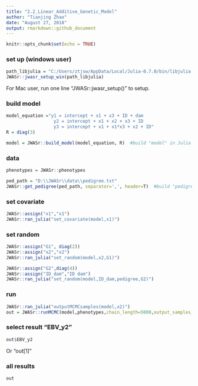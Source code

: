 ```yaml
---
title: "2.2_Linear_Additive_Genetic_Model"
author: "Tianjing Zhao"
date: "August 27, 2018"
output: rmarkdown::github_document
---
```


```r
knitr::opts_chunk$set(echo = TRUE)
```


### set up (windows user)
```r
path_libjulia = "C:/Users/ztjsw/AppData/Local/Julia-0.7.0/bin/libjulia.dll"
JWASr::jwasr_setup_win(path_libjulia)
```
For Mac user, run one line "JWASr::jwasr_setup()" to setup.


### build model
```r
model_equation ="y1 = intercept + x1 + x3 + ID + dam
                  y2 = intercept + x1 + x2 + x3 + ID
                  y3 = intercept + x1 + x1*x3 + x2 + ID"
R = diag(3)

model = JWASr::build_model(model_equation, R)  #build "model" in Julia
```

### data
```r
phenotypes = JWASr::phenotypes

ped_path = "D:\\JWASr\\data\\pedigree.txt"
JWASr::get_pedigree(ped_path, separator=',', header=T)  #build "pedigree" in Julia
```


### set covariate
```r
JWASr::assign("x1","x1")
JWASr::ran_julia("set_covariate(model,x1)")
```


### set random
```r
JWASr::assign("G1", diag(2))
JWASr::assign("x2","x2")
JWASr::ran_julia("set_random(model,x2,G1)")
```
```r
JWASr::assign("G2",diag(4))
JWASr::assign("ID_dam","ID dam")
JWASr::ran_julia("set_random(model,ID_dam,pedigree,G2)")
```

### run
```r
JWASr::ran_julia("outputMCMCsamples(model,x2)")
out = JWASr::runMCMC(model,phenotypes,chain_length=5000,output_samples_frequency=100, outputEBV = TRUE)   
```

### select result "EBV_y2"
```r
out$EBV_y2
```
Or "out[1]"

### all results
```r
out
```

